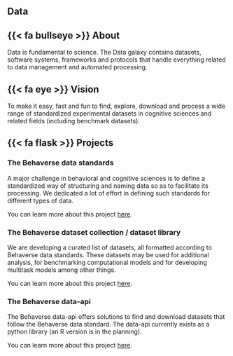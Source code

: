 
## Data {.data}

## {{< fa bullseye >}}  About {.data}
Data is fundamental to science. The Data galaxy contains datasets, software systems, frameworks and protocols that handle everything related to data management and automated processing.

## {{< fa eye >}}  Vision {.data}
To make it easy, fast and fun to find, explore, download and process a wide range of standardized experimental datasets in cognitive sciences and related fields (including benchmark datasets). 

## {{< fa flask >}} Projects {.data}
### The Behaverse data standards
A major challenge in behavioral and cognitive sciences is to define a standardized way of structuring and naming data so as to facilitate its processing. We dedicated a lot of effort in defining such standards for different types of data. 

::: {.callout}
You can learn more about this project [here](./standards).
:::

### The Behaverse dataset collection / dataset library
We are developing a curated list of datasets, all formatted according to Behaverse data standards. These datasets may be used for additional analysis, for benchmarking computational models and for developing multitask models among other things.

::: {.callout}
You can learn more about this project [here](behaverse.org/data/datasets).
:::


### The Behaverse data-api
The Behaverse data-api offers solutions to find and download datasets that follow the Behaverse data standard. The data-api currently exists as a python library (an R version is in the planning). 

::: {.callout}
You can learn more about this project [here](behaverse.org/data/api).
:::